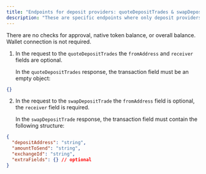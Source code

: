 ```yaml
---
title: "Endpoints for deposit providers: quoteDepositTrades & swapDepositTrade"
description: "These are specific endpoints where only deposit providers are available: ChangeNOW, Changelly, SimpleSwap & Exolix."
---
```


<Tip>
   There are no checks for approval, native token balance, or overall balance. Wallet connection is not required. 
</Tip>

1. In the request to the `quoteDepositTrades` the `fromAddress` and `receiver` fields are optional.

   In the `quoteDepositTrades` response, the transaction field must be an empty object:

```json
{}
```

2. In the request to the `swapDepositTrade` the `fromAddress` field is optional, the `receiver` field is required.

   In the `swapDepositTrade` response, the transaction field must contain the following structure:

```json
{
  "depositAddress": "string",
  "amountToSend": "string",
  "exchangeId": "string",
  "extraFields": {} // optional
}
```